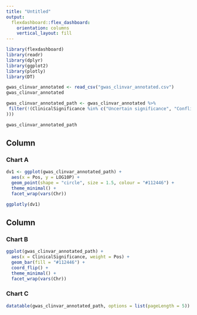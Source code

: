 ```yaml
---
title: "Untitled"
output: 
  flexdashboard::flex_dashboard:
    orientation: columns
    vertical_layout: fill
---
```


```r
library(flexdashboard)
library(readr)
library(dplyr)
library(ggplot2)
library(plotly)
library(DT)

gwas_clinvar_annotated <- read_csv("gwas_clinvar_annotated.csv")
gwas_clinvar_annotated

gwas_clinvar_annotated_path <- gwas_clinvar_annotated %>%
 filter(!(ClinicalSignificance %in% c("Uncertain significance", "Conflicting interpretations of pathogenicity"
)))

gwas_clinvar_annotated_path
```

Column {data-width=650}
-----------------------------------------------------------------------

### Chart A

```r
dv1 <- ggplot(gwas_clinvar_annotated_path) +
  aes(x = Pos, y = LOG10P) +
  geom_point(shape = "circle", size = 1.5, colour = "#112446") +
  theme_minimal() +
  facet_wrap(vars(Chr))

ggplotly(dv1)
```

Column {data-width=350}
-----------------------------------------------------------------------

### Chart B

```r
ggplot(gwas_clinvar_annotated_path) +
  aes(x = ClinicalSignificance, weight = Pos) +
  geom_bar(fill = "#112446") +
  coord_flip() +
  theme_minimal() +
  facet_wrap(vars(Chr))
```

### Chart C

```r

datatable(gwas_clinvar_annotated_path, options = list(pageLength = 5))

```

